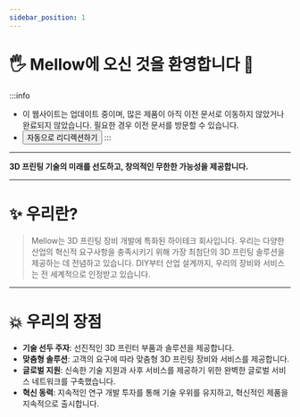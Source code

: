 ```yaml
---
sidebar_position: 1
---
```


# 🖐 Mellow에 오신 것을 환영합니다 🎉️

:::info
* 이 웹사이트는 업데이트 중이며, 많은 제품이 아직 이전 문서로 이동하지 않았거나 완료되지 않았습니다. 필요한 경우 이전 문서를 방문할 수 있습니다.
* <Button variant="contained" disableElevation href="https://mellow-old.klipper.cn/#/">자동으로 리디렉션하기</Button>
:::
---

**3D 프린팅 기술의 미래를 선도하고, 창의적인 무한한 가능성을 제공합니다.**

---

# ✨ 우리란?

> Mellow는 3D 프린팅 장비 개발에 특화된 하이테크 회사입니다.
> 우리는 다양한 산업의 혁신적 요구사항을 충족시키기 위해 가장 최첨단의 3D 프린팅 솔루션을 제공하는 데 전념하고 있습니다.
> DIY부터 산업 설계까지, 우리의 장비와 서비스는 전 세계적으로 인정받고 있습니다.

---

# 💥 우리의 장점

- **기술 선두 주자**: 선진적인 3D 프린터 부품과 솔루션을 제공합니다.
- **맞춤형 솔루션**: 고객의 요구에 따라 맞춤형 3D 프린팅 장비와 서비스를 제공합니다.
- **글로벌 지원**: 신속한 기술 지원과 사후 서비스를 제공하기 위한 완벽한 글로벌 서비스 네트워크를 구축했습니다.
- **혁신 동력**: 지속적인 연구 개발 투자를 통해 기술 우위를 유지하고, 혁신적인 제품을 지속적으로 출시합니다.
